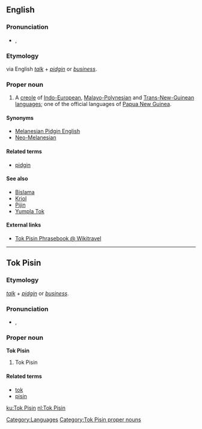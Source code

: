 ==English==
{{wikipedia}}

===Pronunciation===
*{{IPA|/tɒk pɪzɪn/ ''or'' /tɔk pɪzɪn/}}, {{SAMPA|/tQk pIzIn/ ''or'' /tOk pIzIn/}}

===Etymology===
{{Tpi.}} via English ''[[talk]]'' + ''[[pidgin]]'' or ''[[business]]''.

===Proper noun===
{{en-proper noun}}

# A [[creole]] of [[Indo-European]], [[Malayo-Polynesian]] and [[Trans-New-Guinean]] [[language]]s; one of the official languages of [[Papua New Guinea]].

====Synonyms====
*[[Melanesian Pidgin English]]
*[[Neo-Melanesian]]

====Related terms====
* [[pidgin]]

====See also====
*[[Bislama]]
*[[Kriol]]
*[[Pijin]]
*[[Yumpla Tok]]

====External links====
{{ethnologue|code=tpi}}
*[http://wikitravel.org/en/Tok_Pisin_phrasebook Tok Pisin Phrasebook @ Wikitravel]

[[Category:Languages]]

----

==Tok Pisin==

===Etymology===
{{E.|tpi}} ''[[talk]]'' + ''[[pidgin]]'' or ''[[business]]''.

===Pronunciation===
*{{IPA|/tɔk pɪzɪn/ ''or'' /tɔk pɪsɪn/}}, {{SAMPA|/tOk pIzIn/ ''or'' /tOk pIsIn/}}

===Proper noun===
'''Tok Pisin'''

# Tok Pisin

====Related terms====
* [[tok]]
* [[pisin]]

[[Category:Tok Pisin proper nouns]]

[[ku:Tok Pisin]]
[[nl:Tok Pisin]]